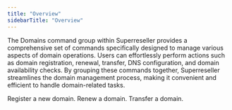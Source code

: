 ```yaml
---
title: "Overview"
sidebarTitle: "Overview"
---
```

The Domains command group within Superreseller provides a comprehensive set of commands specifically designed to manage various aspects of domain operations. Users can effortlessly perform actions such as domain registration, renewal, transfer, DNS configuration, and domain availability checks. By grouping these commands together, Superreseller streamlines the domain management process, making it convenient and efficient to handle domain-related tasks.

<CardGroup>
  <Card
    title="Register"
    icon="plus"
    href="/commandgroup/domains/register"
  >
    Register a new domain.
  </Card>
  <Card
    title="Renew"
    icon="sparkles"
    href="/commandgroup/domains/renew"
  >
    Renew a domain.
  </Card>
  <Card
    title="Transfer"
    icon="right-left"
    href="/commandgroup/domains/transfer"
  >
    Transfer a domain.
  </Card>
</CardGroup>